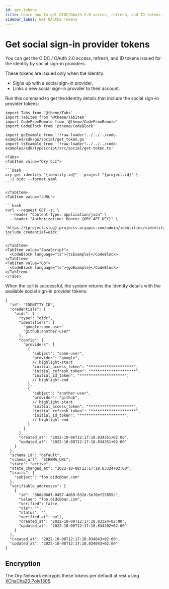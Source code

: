 ```yaml
---
id: get-tokens
title: Learn how to get OIDC/OAuth 2.0 access, refresh, and ID tokens issued by social sign-in providers
sidebar_label: Get OAuth2 Tokens
---
```


# Get social sign-in provider tokens

You can get the OIDC / OAuth 2.0 access, refresh, and ID tokens issued for the identity by social sign-in providers.

These tokens are issued only when the Identity:

- Signs up with a social sign-in provider.
- Links a new social sign-in provider to their account.

Run this command to get the Identity details that include the social sign-in provider tokens:

````mdx-code-block
import Tabs from '@theme/Tabs'
import TabItem from '@theme/TabItem'
import CodeFromRemote from '@theme/CodeFromRemote'
import CodeBlock from '@theme/CodeBlock'

import goExample from '!!raw-loader!../../../code-examples/sdk/go/social/get_token.go'
import tsExample from '!!raw-loader!../../../code-examples/sdk/typescript/src/social/get-token.ts'

<Tabs>
<TabItem value="Ory CLI">

```bash
ory get identity "{identity.id}" --project "{project.id}" \
  -i oidc --format yaml
```

</TabItem>
<TabItem value="cURL">

```bash
curl --request GET -sL \
  --header "Content-Type: application/json" \
  --header "Authorization: Bearer {ORY_API_KEY}" \
  'https://{project.slug}.projects.oryapis.com/admin/identities/<identity_id>?include_credential=oidc'
```

</TabItem>
<TabItem value="JavaScript">
  <CodeBlock language="ts">{tsExample}</CodeBlock>
</TabItem>
<TabItem value="Go">
  <CodeBlock language="ts">{goExample}</CodeBlock>
</TabItem>
</Tabs>
````

When the call is successful, the system returns the Identity details with the available social sign-in provider tokens:

```json5
{
  "id": "IDENTITY_ID",
  "credentials": {
    "oidc": {
      "type": "oidc",
      "identifiers": [
        "google:some-user"
        "github:another-user"
      ],
      "config": {
        "providers": [
          {
            "subject": "some-user",
            "provider": "google",
            // highlight-start
            "initial_access_token": "********************",
            "initial_refresh_token": "********************",
            "initial_id_token": "********************",
            // highlight-end
          },
          {
            "subject": "another-user",
            "provider": "github",
            // highlight-start
            "initial_access_token": "********************",
            "initial_refresh_token": "********************",
            "initial_id_token": "********************",
            // highlight-end
          }
        ]
      },
      "created_at": "2022-10-08T12:17:18.834351+02:00",
      "updated_at": "2022-10-08T12:17:18.834351+02:00"
    }
  },
  "schema_id": "default",
  "schema_url": "SCHEMA_URL",
  "state": "active",
  "state_changed_at": "2022-10-08T12:17:18.83324+02:00",
  "traits": {
    "subject": "foo.oidc@bar.com"
  },
  "verifiable_addresses": [
    {
      "id": "88da96df-0457-4d69-832d-5e70ef25055c",
      "value": "foo.oidc@bar.com",
      "verified": false,
      "via": "",
      "status": "",
      "verified_at": null,
      "created_at": "2022-10-08T12:17:18.83324+02:00",
      "updated_at": "2022-10-08T12:17:18.834202+02:00"
    }
  ],
  "created_at": "2022-10-08T12:17:18.834043+02:00",
  "updated_at": "2022-10-08T12:17:18.834043+02:00"
}
```

## Encryption

The Ory Network encrypts these tokens per default at rest using
[XChaCha20 Poly1305](https://en.wikipedia.org/wiki/ChaCha20-Poly1305#XChaCha20-Poly1305_–_extended_nonce_variant).
